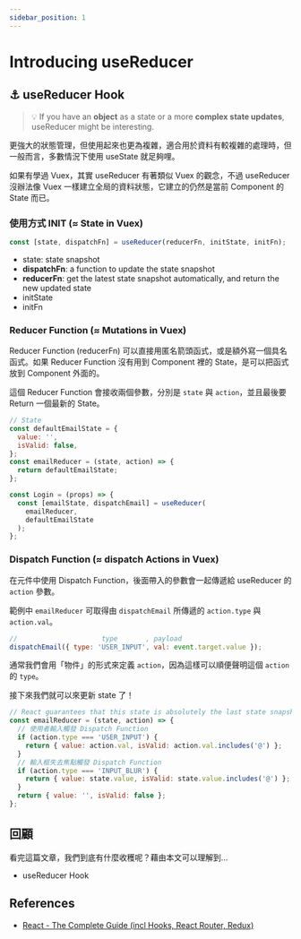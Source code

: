 ```yaml
---
sidebar_position: 1
---
```


# Introducing useReducer

## ⚓ useReducer Hook

> 💡 If you have an **object** as a state or a more **complex state updates**, useReducer might be interesting.

更強大的狀態管理，但使用起來也更為複雜，適合用於資料有較複雜的處理時，但一般而言，多數情況下使用 useState 就足夠哩。

如果有學過 Vuex，其實 useReducer 有著類似 Vuex 的觀念，不過 useReducer 沒辦法像 Vuex 一樣建立全局的資料狀態，它建立的仍然是當前 Component 的 State 而已。

### **使用方式** INIT (≈ State in Vuex)

```jsx
const [state, dispatchFn] = useReducer(reducerFn, initState, initFn);
```

- state: state snapshot
- **dispatchFn**: a function to update the state snapshot
- **reducerFn**: get the latest state snapshot automatically, and return the new updated state
- initState
- initFn

### Reducer Function (≈ Mutations in Vuex)

Reducer Function (reducerFn) 可以直接用匿名箭頭函式，或是額外寫一個具名函式。如果 Reducer Function 沒有用到 Component 裡的 State，是可以把函式放到 Component 外面的。

這個 Reducer Function 會接收兩個參數，分別是 `state` 與 `action`，並且最後要 Return 一個最新的 State。

```jsx
// State
const defaultEmailState = {
  value: '',
  isValid: false,
};
const emailReducer = (state, action) => {
  return defaultEmailState;
};

const Login = (props) => {
  const [emailState, dispatchEmail] = useReducer(
    emailReducer,
    defaultEmailState
  );
};
```

### Dispatch Function (≈ dispatch Actions in Vuex)

在元件中使用 Dispatch Function，後面帶入的參數會一起傳遞給 useReducer 的 `action` 參數。

範例中 `emailReducer` 可取得由 `dispatchEmail` 所傳遞的 `action.type` 與 `action.val`。

```jsx
//                     type       , payload
dispatchEmail({ type: 'USER_INPUT', val: event.target.value });
```

通常我們會用「物件」的形式來定義 `action`，因為這樣可以順便聲明這個 `action` 的 `type`。

接下來我們就可以來更新 state 了！

```jsx
// React guarantees that this state is absolutely the last state snapshot
const emailReducer = (state, action) => {
  // 使用者輸入觸發 Dispatch Function
  if (action.type === 'USER_INPUT') {
    return { value: action.val, isValid: action.val.includes('@') };
  }
  // 輸入框失去焦點觸發 Dispatch Function
  if (action.type === 'INPUT_BLUR') {
    return { value: state.value, isValid: state.value.includes('@') };
  }
  return { value: '', isValid: false };
};
```

## 回顧

看完這篇文章，我們到底有什麼收穫呢？藉由本文可以理解到…

- useReducer Hook

## References

- [React - The Complete Guide (incl Hooks, React Router, Redux)](https://www.udemy.com/course/react-the-complete-guide-incl-redux/)
